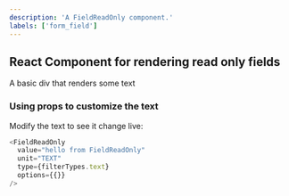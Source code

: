 ```yaml
---
description: 'A FieldReadOnly component.'
labels: ['form_field']
---
```



## React Component for rendering read only fields

A basic div that renders some text

### Using props to customize the text

Modify the text to see it change live:

```js live
<FieldReadOnly
  value="hello from FieldReadOnly"
  unit="TEXT"
  type={filterTypes.text}
  options={{}}
/>
```

